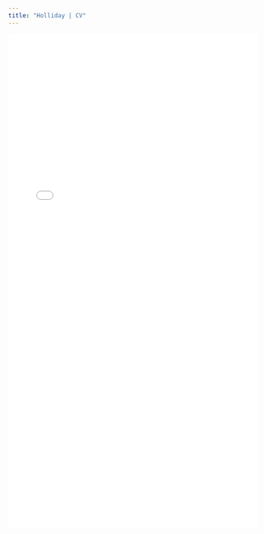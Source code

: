 ```yaml
---
title: "Holliday | CV"
---
```


<style>
  .title{
    display: none;
  }
</style>

<link rel="stylesheet" href="styles.css" type="text/css">

<object data="pdfs/Holliday_CV_web_v07212022.pdf" type="application/pdf" width="100%" height="1000">
<embed src="pdfs/Holliday_CV_web_v07212022.pdf" type="application/pdf" width="100%" height="1000"/>
</object>